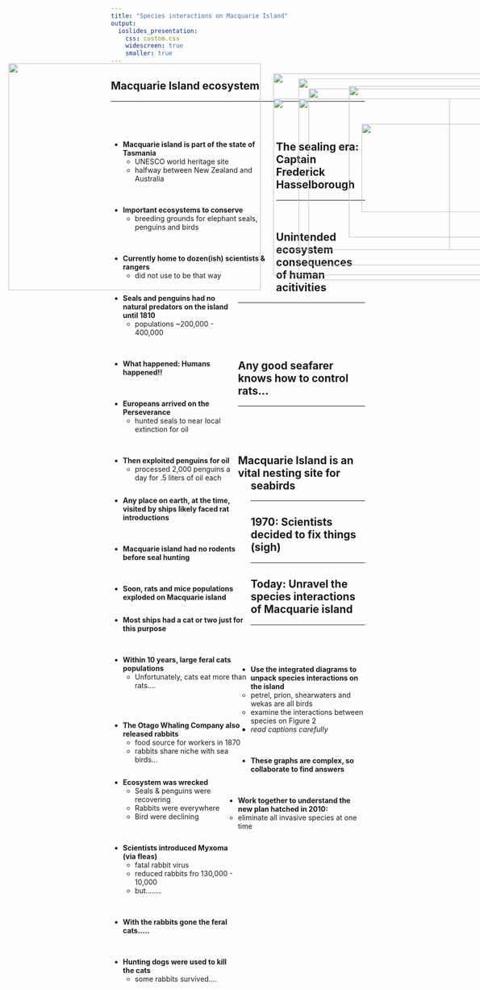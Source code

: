 ```yaml
---
title: "Species interactions on Macquarie Island"
output: 
  ioslides_presentation:
    css: custom.css
    widescreen: true
    smaller: true
---
```


## Macquarie Island ecosystem
<hr>
<br/>
<br/>

<div style="float: left; width: 65%;">

* **Macquarie island is part of the state of Tasmania**
    + UNESCO world heritage site
    + halfway between New Zealand and Australia

<br/>

* **Important ecosystems to conserve**
    + breeding grounds for elephant seals, penguins and birds
    
 <br/>
 
* **Currently home to dozen(ish) scientists & rangers**
    + did not use to be that way

</div>

<IMG STYLE="position:absolute; TOP:225px; LEFT:700px; WIDTH:300px; HEIGHT:300px" SRC="images/macisland2.jpg">


## The sealing era: Captain Frederick Hasselborough
<hr>
<br/>

<div style="float: left; width: 50%;">

* **Seals and penguins had no natural predators on the island until 1810**
    + populations ~200,000 - 400,000

<br/>

* **What happened: Humans happened!!**

<br/>

* **Europeans arrived on the Perseverance**
    + hunted seals to near local extinction for oil

<br/>

* **Then exploited penguins for oil**
    + processed 2,000 penguins a day for .5 liters of oil each

</div>

<IMG STYLE="position:absolute; TOP:250px; LEFT:550px; WIDTH:500px; HEIGHT:300px" SRC="images/penguin.jpg">

## Unintended ecosystem consequences of human acitivities
<hr>
<br/>
<br/>
<br/>
<br/>

<div style="float: left; width: 55%;">

* **Any place on earth, at the time, visited by ships likely faced rat introductions**

<br/>

* **Macquarie island had no rodents before seal hunting**

<br/>

* **Soon, rats and mice populations exploded on Macquarie island**

</div>

<IMG STYLE="position:absolute; TOP:230px; LEFT:620px; WIDTH:450px; HEIGHT:350px" SRC="images/rats.jpg">

## Any good seafarer knows how to control rats...
<hr>
<br/>
<br/>
<br/>

<div style="float: left; width: 55%;">

* **Most ships had a cat or two just for this purpose**

<br/>

* **Within 10 years, large feral cats populations**
    + Unfortunately, cats eat more than rats....
    
<br/>
<br/>

* **The Otago Whaling Company also released rabbits**
    + food source for workers in 1870
    + rabbits share niche with sea birds...
 
 </div>
 
<IMG STYLE="position:absolute; TOP:210px; LEFT:600px; WIDTH:450px; HEIGHT:400px" SRC="images/cats.jpg">

## Macquarie Island is an vital nesting site for seabirds
<hr>

<IMG STYLE="position:absolute; TOP:180px; LEFT:25px; WIDTH:500px; HEIGHT:450px" SRC="images/nesting.jpg">

<IMG STYLE="position:absolute; TOP:200px; LEFT:550px; WIDTH:500px; HEIGHT:400px" SRC="images/nesting2.jpg">

## 1970: Scientists decided to fix things (sigh)
<hr>

<div style="float: left; width: 50%;">

* **Ecosystem was wrecked**
    + Seals & penguins were recovering
    + Rabbits were everywhere
    + Bird were declining

<br/>

* **Scientists introduced Myxoma (via fleas)**
    + fatal rabbit virus
    + reduced rabbits fro 130,000 - 10,000
    + but........

<br/>

* **With the rabbits gone the feral cats.....**

<br/>

* **Hunting dogs were used to kill the cats**
    + some rabbits survived....

</div>

<IMG STYLE="position:absolute; TOP:250px; LEFT:600px; WIDTH:300px; HEIGHT:300px" SRC="images/dog.jpg">

## Today: Unravel the species interactions of Macquarie island
<hr>
<br/>
<br/>
<br/>



* **Use the integrated diagrams to unpack species interactions on the island**
    + petrel, prion, shearwaters and wekas are all birds
    + examine the interactions between species on Figure 2
        + *read captions carefully*

<br/>

* **These graphs are complex, so collaborate to find answers**

<br/>

* **Work together to understand the new plan hatched in 2010:**
    + eliminate all invasive species at one time



<IMG STYLE="position:absolute; TOP:300px; LEFT:725px; WIDTH:300px; HEIGHT:175px" SRC="images/seabird4.jpg">
